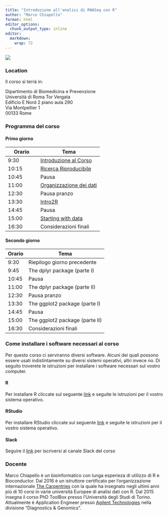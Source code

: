 ```yaml
---
title: "Introduzione all'analisi di RNASeq con R"
author: "Marco Chiapello"
format: html
editor_options: 
  chunk_output_type: inline
editor: 
  markdown: 
    wrap: 72
---
```


![](materials/images/R2.png)

### Location

Il corso si terrà in:

Dipartimento di Biomedicina e Prevenzione    
Università di Roma Tor Vergata    
Edificio E Nord 2 piano aula 290    
Via Montpellier 1    
00133 Rome    

### Programma del corso

#### Primo giorno

| Orario     | Tema                  |
|------------|-----------------------|
|9:30| [Introduzione al Corso](materials/M1_intro.qmd)   |
|10:15| [Ricerca Riproducibile](https://phd-toolbox-course.github.io/2022_PhD_Toolbox_course/M4_RicercaRiproducibile.html#1)       |
|10:45| Pausa                   |
|11:00| [Organizzazione dei dati](https://datacarpentry.org/spreadsheet-ecology-lesson/00-intro.html)|
|12:30| Pausa pranzo            |
|13:30| [Intro2R](materials/M3_introR.qmd)
|14:45| Pausa                   |
|15:00| [Starting with data](https://datacarpentry.org/R-ecology-lesson/02-starting-with-data.html)|
|16:30| Considerazioni finali   | 



#### Secondo giorno

| Orario     | Tema                  |
|------------|-----------------------|
|9:30  | Riepilogo giorno precedente| 
|9:45  | The dplyr package (parte I)|
|10:45 | Pausa                  | 
|11:00 | The dplyr package (parte II)|
|12:30 | Pausa pranzo           | 
|13:30 | The ggplot2 package (parte I)      |
|14:45 | Pausa                  | 
|15:00 | The ggplot2 package (parte II)      |              
|16:30 | Considerazioni finali  |


### Come installare i software necessari al corso

Per questo corso ci serviranno diversi software. Alcuni dei quali possono essere
usati indistintamente su diversi sistemi operativi, altri invece no. Di seguito troverete
le istruzioni per installare i software necessari sul vostro computer.

#### R

Per installare R cliccate sul seguente [link](https://cran.r-project.org) e seguite le istruzioni per il vostro sistema operativo.

#### RStudio

Per installare RStudio cliccate sul seguente [link](https://posit.co/download/rstudio-desktop/) e seguite le istruzioni per il vostro sistema operativo.

#### Slack
Seguire il [link](https://revelotraining.slack.com/archives/C05070Z7ET0) per iscriversi al canale Slack del corso

### Docente

Marco Chiapello è un bioinformatico con lunga esperieza di utilizzo di R
e Bioconductor. Dal 2016 è un istruttore certificato per
l'organizzazione internazionale [The
Carpentries](https://carpentries.org) con la quale ha insegnato negli
ultimi anni più di 10 corsi in varie università Europee di analisi dati
con R. Dal 2015 insegna il corso PhD ToolBox presso l'Università degli
Studi di Torino. Attualmente è Application Engineer presso [Agilent
Technologies](https://www.agilent.com) nella divisione "Diagnostics &
Genomics".
